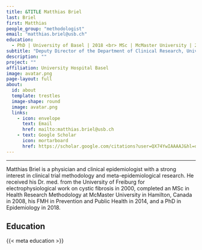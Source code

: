 ```yaml
---
title: &TITLE Matthias Briel
last: Briel
first: Matthias
people_group: "methodologist"
email: "matthias.briel@usb.ch"
education:
  - PhD | University of Basel | 2018 <br> MSc | McMaster University | 2008 <br> MD | University of Freiburg | 2000
subtitle: "Deputy Director of the Department of Clinical Research, University Hospital Basel"
description: ""
project: ""
affiliation: University Hospital Basel
image: avatar.png
page-layout: full
about: 
  id: about
  template: trestles
  image-shape: round
  image: avatar.png
  links:
    - icon: envelope
      text: Email
      href: mailto:matthias.briel@usb.ch
    - text: Google Scholar
      icon: mortarboard 
      href: https://scholar.google.com/citations?user=QX74YwIAAAAJ&hl=de
---
```

<hr>
::: {#about}



Matthias Briel is a physician and clinical epidemiologist with a strong interest in clinical trial methodology and meta-epidemiological research. He received his Dr. med. from the University of Freiburg for electrophysiological work on cystic fibrosis in 2000, completed an MSc in Health Research Methodology at McMaster University in Hamilton, Canada in 2008, his FMH in Prevention and Public Health in 2014, and a PhD in Epidemiology in 2018.

## Education

{{< meta education >}}

:::
